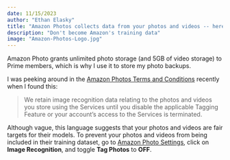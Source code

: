 ```yaml
---
date: 11/15/2023
author: "Ethan Elasky"
title: "Amazon Photos collects data from your photos and videos -- here's how to disable this"
description: "Don't become Amazon's training data"
image: "Amazon-Photos-Logo.jpg"
---
```


Amazon Photo grants unlimited photo storage (and 5GB of video storage) to Prime members, which is why I use it to store my photo backups.

I was peeking around in the [Amazon Photos Terms and Conditions](https://www.amazon.com/gp/help/customer/display.html?nodeId=201376540) recently when I found this:

> We retain image recognition data relating to the photos and videos you store using the Services until you disable the applicable Tagging Feature or your account's access to the Services is terminated.

Although vague, this language suggests that your photos and videos are fair targets for their models. To prevent your photos and videos from being included in their training dataset, go to [Amazon Photo Settings](https://www.amazon.com/photos/settings), click on **Image Recognition**, and toggle **Tag Photos** to **OFF**.
